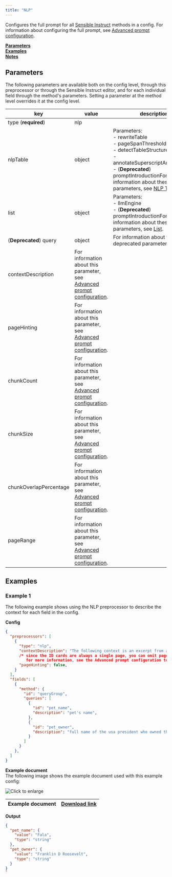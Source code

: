 ```yaml
---
title: "NLP"
---
```


Configures the full prompt for all [Sensible Instruct](/llm-based-extractions/prompt-tips/index-prompt-tips) methods in a config. For information about configuring the full prompt, see [Advanced prompt configuration](/llm-based-extractions/prompt).

[**Parameters**](/senseml-reference/preprocessors/nlp#parameters)  
[**Examples**](/senseml-reference/preprocessors/nlp#examples)  
[**Notes**](/senseml-reference/preprocessors/nlp#notes)

## Parameters

The following parameters are available both on the config level, through this preprocessor or through the Sensible Instruct editor, and for each individual field through the method's parameters. Setting a parameter at the method level overrides it at the config level.

| key                    | value                                                                                               | description                                                                                                                                                                                                                          |
| ---------------------- | --------------------------------------------------------------------------------------------------- | ------------------------------------------------------------------------------------------------------------------------------------------------------------------------------------------------------------------------------------ |
| type (**required**)    | nlp                                                                                                 |                                                                                                                                                                                                                                      |
| nlpTable               | object                                                                                              | Parameters:<br/>\- rewriteTable<br/>\- pageSpanThreshold<br/>\- detectTableStructureOnly<br/>\-annotateSuperscriptAndSubscript<br/>\- (**Deprecated**) promptIntroductionFor information about these parameters, see [NLP Table](/senseml-reference/llm-based-methods/nlp-table#parameters). |
| list                   | object                                                                                              | Parameters:<br/>\- llmEngine<br/>\- (**Deprecated**) promptIntroductionFor information about these parameters, see [List](/senseml-reference/llm-based-methods/list#parameters).                                                                                              |
| (**Deprecated**) query | object                                                                                              | For information about this deprecated parameter see [Query](/senseml-reference/field-query-object/index-field-query-object).                                                                                                                                                 |
| contextDescription     | For information about this parameter, see [Advanced prompt configuration](/llm-based-extractions/prompt#parameters). |                                                                                                                                                                                                                                      |
| pageHinting            | For information about this parameter, see [Advanced prompt configuration](/llm-based-extractions/prompt#parameters). |                                                                                                                                                                                                                                      |
| chunkCount             | For information about this parameter, see [Advanced prompt configuration](/llm-based-extractions/prompt#parameters). |                                                                                                                                                                                                                                      |
| chunkSize              | For information about this parameter, see [Advanced prompt configuration](/llm-based-extractions/prompt#parameters). |                                                                                                                                                                                                                                      |
| chunkOverlapPercentage | For information about this parameter, see [Advanced prompt configuration](/llm-based-extractions/prompt#parameters). |                                                                                                                                                                                                                                      |
| pageRange              | For information about this parameter, see [Advanced prompt configuration](/llm-based-extractions/prompt#parameters). |                                                                                                                                                                                                                                      |

## Examples

### Example 1

The following example shows using the NLP preprocessor to describe the context for each field in the config. 

**Config**

```JSON JSON 
{
  "preprocessors": [
    {
      "type": "nlp",
      "contextDescription": "The following context is an excerpt from an ID card for a presidential pet.",
      /* since the ID cards are always a single page, you can omit page information
         for more information, see the Advanced prompt configuration topic */
      "pageHinting": false,
    }
  ],
  "fields": [
    {
      "method": {
        "id": "queryGroup",
        "queries": [
          {
            "id": "pet_name",
            "description": "pet's name",
          },
          {
            "id": "pet_owner",
            "description": "full name of the usa president who owned this pet",
          }
        ]
      }
    },
  ]
}
```
**Example document**  
The following image shows the example document used with this example config:

![Click to enlarge](/assets/v0/images/final/nlp.png)

| Example document | [Download link](https://raw.githubusercontent.com/sensible-hq/sensible-docs/main/readme-sync/assets/v0/pdfs/nlp.pdf) |
| ---------------- | -------------------------------------------------------------------------------------------------------------------- |

**Output**

```JSON JSON 
{
  "pet_name": {
    "value": "Fala",
    "type": "string"
  },
  "pet_owner": {
    "value": "Franklin D Roosevelt",
    "type": "string"
  }
}
`